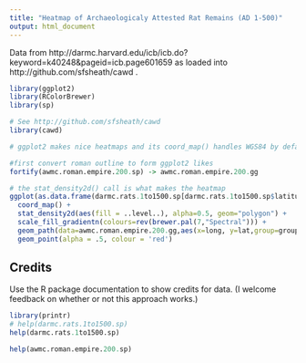 ```yaml
---
title: "Heatmap of Archaeologicaly Attested Rat Remains (AD 1-500)"
output: html_document
---
```

Data from http://darmc.harvard.edu/icb/icb.do?keyword=k40248&pageid=icb.page601659 as loaded into http://github.com/sfsheath/cawd .


```r
library(ggplot2)
library(RColorBrewer)
library(sp)
```

```r
# See http://github.com/sfsheath/cawd
library(cawd)
```

```r
# ggplot2 makes nice heatmaps and its coord_map() handles WGS84 by default

#first convert roman outline to form ggplot2 likes
fortify(awmc.roman.empire.200.sp) -> awmc.roman.empire.200.gg

# the stat_density2d() call is what makes the heatmap
ggplot(as.data.frame(darmc.rats.1to1500.sp[darmc.rats.1to1500.sp$latitude > 0,]), aes(x = longitude, y = latitude))  +
  coord_map() +
  stat_density2d(aes(fill = ..level..), alpha=0.5, geom="polygon") +
  scale_fill_gradientn(colours=rev(brewer.pal(7,"Spectral"))) +
  geom_path(data=awmc.roman.empire.200.gg,aes(x=long, y=lat,group=group), colour="black") +
  geom_point(alpha = .5, colour = 'red')
```
## Credits
Use the R package documentation to show credits for data. (I welcome feedback on whether or not this approach works.)
```r
library(printr)
# help(darmc.rats.1to1500.sp)
help(darmc.rats.1to1500.sp)

help(awmc.roman.empire.200.sp)
```
